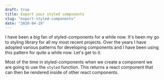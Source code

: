 ```yaml
---
draft: true
title: Export your styled components
slug: "export-styled-components"
date: "2020-04-29"
---
```


I have been a big fan of styled-components for a while now. It's been my go to styling library for all my most recent projects. Over the years I have adopted various patterns for developing components and I have been using this pattern for quite a while now. Let's get to it.

Most of the time in styled-components when we create a component we are going to use the `styled` function. This returns a react component that can then be rendered inside of other react components.
